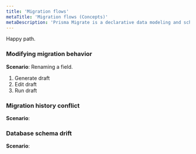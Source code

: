 ```yaml
---
title: 'Migration flows'
metaTitle: 'Migration flows (Concepts)'
metaDescription: 'Prisma Migrate is a declarative data modeling and schema migration tool that is available via the Prisma CLI.'
---
```


<TopBlock>

Happy path.

</TopBlock>



### Modifying migration behavior

**Scenario**: Renaming a field.

1. Generate draft
2. Edit draft
3. Run draft

### Migration history conflict

**Scenario**: 

### Database schema drift

**Scenario**:  